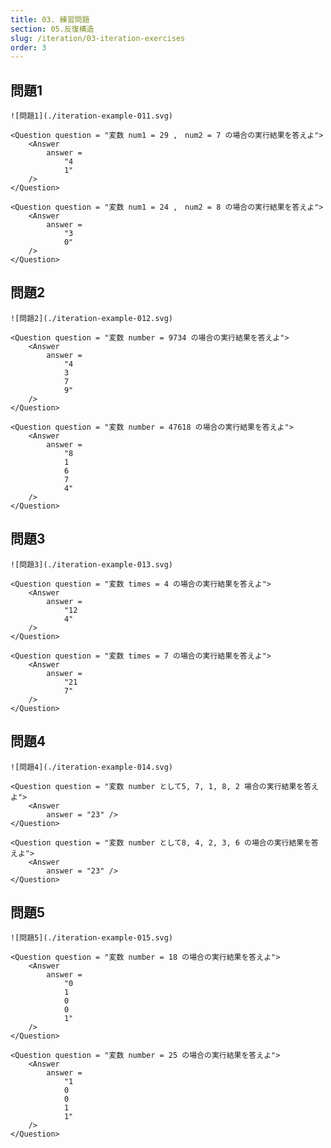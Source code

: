 ```yaml
---
title: 03. 練習問題
section: 05.反復構造
slug: /iteration/03-iteration-exercises
order: 3
---
```



## 問題1

    ![問題1](./iteration-example-011.svg)

    <Question question = "変数 num1 = 29 ,　num2 = 7 の場合の実行結果を答えよ">
        <Answer
            answer =
                "4
                1"
        />
    </Question>

    <Question question = "変数 num1 = 24 ,　num2 = 8 の場合の実行結果を答えよ">
        <Answer
            answer =
                "3
                0"
        />
    </Question>

## 問題2

    ![問題2](./iteration-example-012.svg)

    <Question question = "変数 number = 9734 の場合の実行結果を答えよ">
        <Answer
            answer =
                "4
                3
                7
                9"
        />
    </Question>

    <Question question = "変数 number = 47618 の場合の実行結果を答えよ">
        <Answer
            answer =
                "8
                1
                6
                7
                4"
        />
    </Question>

## 問題3

    ![問題3](./iteration-example-013.svg)

    <Question question = "変数 times = 4 の場合の実行結果を答えよ">
        <Answer
            answer =
                "12
                4"
        />
    </Question>

    <Question question = "変数 times = 7 の場合の実行結果を答えよ">
        <Answer
            answer =
                "21
                7"
        />
    </Question>

## 問題4

    ![問題4](./iteration-example-014.svg)

    <Question question = "変数 number として5, 7, 1, 8, 2 場合の実行結果を答えよ">
        <Answer
            answer = "23" />
    </Question>

    <Question question = "変数 number として8, 4, 2, 3, 6 の場合の実行結果を答えよ">
        <Answer
            answer = "23" />
    </Question>

## 問題5

    ![問題5](./iteration-example-015.svg)

    <Question question = "変数 number = 18 の場合の実行結果を答えよ">
        <Answer
            answer =
                "0
                1
                0
                0
                1"
        />
    </Question>

    <Question question = "変数 number = 25 の場合の実行結果を答えよ">
        <Answer
            answer =
                "1
                0
                0
                1
                1"
        />
    </Question>